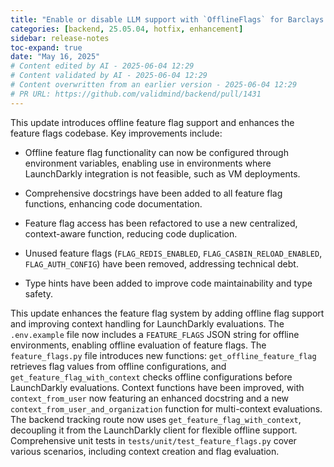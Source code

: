 ```yaml
---
title: "Enable or disable LLM support with `OfflineFlags` for Barclays (#1431)"
categories: [backend, 25.05.04, hotfix, enhancement]
sidebar: release-notes
toc-expand: true
date: "May 16, 2025"
# Content edited by AI - 2025-06-04 12:29
# Content validated by AI - 2025-06-04 12:29
# Content overwritten from an earlier version - 2025-06-04 12:29
# PR URL: https://github.com/validmind/backend/pull/1431
---
```


This update introduces offline feature flag support and enhances the feature flags codebase. Key improvements include:

- Offline feature flag functionality can now be configured through environment variables, enabling use in environments where LaunchDarkly integration is not feasible, such as VM deployments.

- Comprehensive docstrings have been added to all feature flag functions, enhancing code documentation.

- Feature flag access has been refactored to use a new centralized, context-aware function, reducing code duplication.

- Unused feature flags (`FLAG_REDIS_ENABLED`, `FLAG_CASBIN_RELOAD_ENABLED`, `FLAG_AUTH_CONFIG`) have been removed, addressing technical debt.

- Type hints have been added to improve code maintainability and type safety.

This update enhances the feature flag system by adding offline flag support and improving context handling for LaunchDarkly evaluations. The `.env.example` file now includes a `FEATURE_FLAGS` JSON string for offline environments, enabling offline evaluation of feature flags. The `feature_flags.py` file introduces new functions: `get_offline_feature_flag` retrieves flag values from offline configurations, and `get_feature_flag_with_context` checks offline configurations before LaunchDarkly evaluations. Context functions have been improved, with `context_from_user` now featuring an enhanced docstring and a new `context_from_user_and_organization` function for multi-context evaluations. The backend tracking route now uses `get_feature_flag_with_context`, decoupling it from the LaunchDarkly client for flexible offline support. Comprehensive unit tests in `tests/unit/test_feature_flags.py` cover various scenarios, including context creation and flag evaluation.